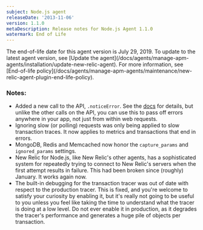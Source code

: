 ```yaml
---
subject: Node.js agent
releaseDate: '2013-11-06'
version: 1.1.0
metaDescription: Release notes for Node.js Agent 1.1.0
watermark: End of Life
---
```


<Callout variant="important">
  The end-of-life date for this agent version is July 29, 2019. To update to the latest agent version, see [Update the agent](/docs/agents/manage-apm-agents/installation/update-new-relic-agent). For more information, see [End-of-life policy](/docs/agents/manage-apm-agents/maintenance/new-relic-agent-plugin-end-life-policy).
</Callout>

### Notes:

* Added a new call to the API, `.noticeError`. See the [docs](https://npmjs.org/package/newrelic) for details, but unlike the other calls on the API, you can use this to pass off errors anywhere in your app, not just from within web requests.
* Ignoring slow (or polling) requests was only being applied to slow transaction traces. It now applies to metrics and transactions that end in errors.
* MongoDB, Redis and Memcached now honor the `capture_params` and `ignored_params` settings.
* New Relic for Node.js, like New Relic's other agents, has a sophisticated system for repeatedly trying to connect to New Relic's servers when the first attempt results in failure. This had been broken since (roughly) January. It works again now.
* The built-in debugging for the transaction tracer was out of date with respect to the production tracer. This is fixed, and you're welcome to satisfy your curiosity by enabling it, but it's really not going to be useful to you unless you feel like taking the time to understand what the tracer is doing at a low level. Do not ever enable it in production, as it degrades the tracer's performance and generates a huge pile of objects per transaction.
